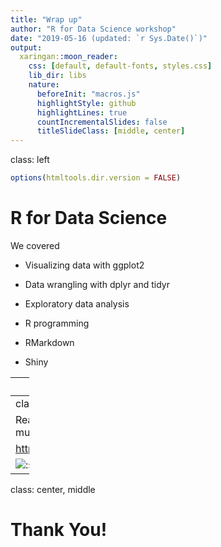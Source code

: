 ```yaml
---
title: "Wrap up"
author: "R for Data Science workshop"
date: "2019-05-16 (updated: `r Sys.Date()`)"
output:
  xaringan::moon_reader:
    css: [default, default-fonts, styles.css]
    lib_dir: libs
    nature:
      beforeInit: "macros.js"
      highlightStyle: github
      highlightLines: true
      countIncrementalSlides: false
      titleSlideClass: [middle, center]
---
```

class: left

```r
options(htmltools.dir.version = FALSE)
```

# R for Data Science

We covered

* Visualizing data with ggplot2

* Data wrangling with dplyr and tidyr

* Exploratory data analysis

* R programming

* RMarkdown

* Shiny

---
class: center

# Data science workflow

![Data science workflow](assets/data-science.png)

<br/>
<br/>
<br/>
<br/>
<p style="font-size: x-small">
Image source: <a href="http://r4ds.had.co.nz/">R for Data Science</a> by Hadley Wickham & Garrett Grolemund.
</p>

---
class: center

Read the book for much more.

[https://r4ds.had.co.nz/](https://r4ds.had.co.nz/)

![:scale 40%](assets/r4ds-cover.png)

---
class: center, middle

# Thank You!
